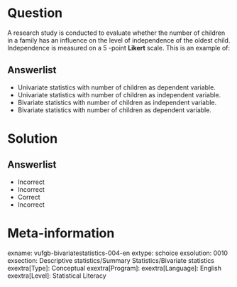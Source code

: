 Question
========
  
A research study is conducted to evaluate whether the number of children in a family has an influence on the level of  independence of the oldest child. Independence is measured on a 5 -point **Likert** scale. This is an example of:
  
Answerlist
----------
* Univariate statistics with number of children as dependent variable.
* Univariate statistics with number of children as independent variable.
* Bivariate statistics with number of children as independent variable.
* Bivariate statistics with number of children as dependent variable.


Solution
========

Answerlist
----------
* Incorrect
* Incorrect
* Correct
* Incorrect

Meta-information
================
exname: vufgb-bivariatestatistics-004-en
extype: schoice
exsolution: 0010
exsection: Descriptive statistics/Summary Statistics/Bivariate statistics
exextra[Type]: Conceptual
exextra[Program]: 
exextra[Language]: English
exextra[Level]: Statistical Literacy